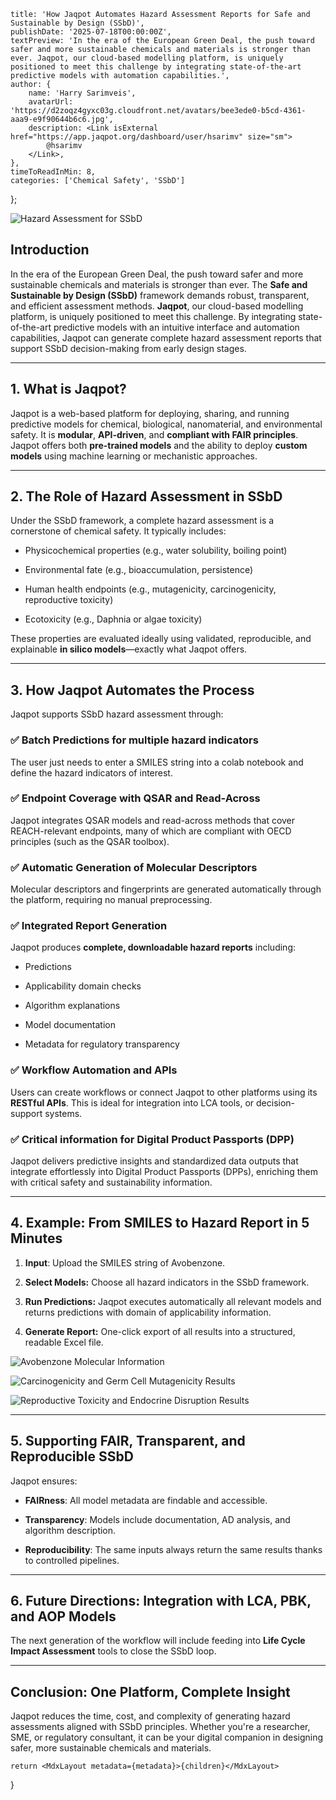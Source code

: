 
    title: 'How Jaqpot Automates Hazard Assessment Reports for Safe and Sustainable by Design (SSbD)',
    publishDate: '2025-07-18T00:00:00Z',
    textPreview: 'In the era of the European Green Deal, the push toward safer and more sustainable chemicals and materials is stronger than ever. Jaqpot, our cloud-based modelling platform, is uniquely positioned to meet this challenge by integrating state-of-the-art predictive models with automation capabilities.',
    author: {
        name: 'Harry Sarimveis',
        avatarUrl: 'https://d2zoqz4gyxc03g.cloudfront.net/avatars/bee3ede0-b5cd-4361-aaa9-e9f90644b6c6.jpg',
        description: <Link isExternal href="https://app.jaqpot.org/dashboard/user/hsarimv" size="sm">
            @hsarimv
        </Link>,
    },
    timeToReadInMin: 8,
    categories: ['Chemical Safety', 'SSbD']
};

![Hazard Assessment for SSbD](/hazard-ssbd-assesment/hazard-ssbd-assesment.png)

## Introduction

In the era of the European Green Deal, the push toward safer and more sustainable chemicals and materials is stronger than ever. The **Safe and Sustainable by Design (SSbD)** framework demands robust, transparent, and efficient assessment methods. **Jaqpot**, our cloud-based modelling platform, is uniquely positioned to meet this challenge. By integrating state-of-the-art predictive models with an intuitive interface and automation capabilities, Jaqpot can generate complete hazard assessment reports that support SSbD decision-making from early design stages.

---

## 1. What is Jaqpot?

Jaqpot is a web-based platform for deploying, sharing, and running predictive models for chemical, biological, nanomaterial, and environmental safety. It is **modular**, **API-driven**, and **compliant with FAIR principles**. Jaqpot offers both **pre-trained models** and the ability to deploy **custom models** using machine learning or mechanistic approaches.

---

## 2. The Role of Hazard Assessment in SSbD

Under the SSbD framework, a complete hazard assessment is a cornerstone of chemical safety. It typically includes:

* Physicochemical properties (e.g., water solubility, boiling point)

* Environmental fate (e.g., bioaccumulation, persistence)

* Human health endpoints (e.g., mutagenicity, carcinogenicity, reproductive toxicity)

* Ecotoxicity (e.g., Daphnia or algae toxicity)

These properties are evaluated ideally using validated, reproducible, and explainable **in silico models**—exactly what Jaqpot offers.

---

## 3. How Jaqpot Automates the Process

Jaqpot supports SSbD hazard assessment through:

### ✅ Batch Predictions for multiple hazard indicators

The user just needs to enter a SMILES string into a colab notebook and define the hazard indicators of interest.

### ✅ Endpoint Coverage with QSAR and Read-Across

Jaqpot integrates QSAR models and read-across methods that cover REACH-relevant endpoints, many of which are compliant with OECD principles (such as the QSAR toolbox).

### ✅ Automatic Generation of Molecular Descriptors

Molecular descriptors and fingerprints are generated automatically through the platform, requiring no manual preprocessing.

### ✅ Integrated Report Generation

Jaqpot produces **complete, downloadable hazard reports** including:

* Predictions

* Applicability domain checks

* Algorithm explanations

* Model documentation

* Metadata for regulatory transparency

### ✅ Workflow Automation and APIs

Users can create workflows or connect Jaqpot to other platforms using its **RESTful APIs**. This is ideal for integration into LCA tools, or decision-support systems.

### ✅ Critical information for Digital Product Passports (DPP)

Jaqpot delivers predictive insights and standardized data outputs that integrate effortlessly into Digital Product Passports (DPPs), enriching them with critical safety and sustainability information.

---

## 4. Example: From SMILES to Hazard Report in 5 Minutes

1. **Input**: Upload the SMILES string of Avobenzone.

2. **Select Models:** Choose all hazard indicators in the SSbD framework.

3. **Run Predictions:** Jaqpot executes automatically all relevant models and returns predictions with domain of applicability information.

4. **Generate Report:** One-click export of all results into a structured, readable Excel file.

![Avobenzone Molecular Information](/hazard-ssbd-assesment/hazard-ssbd-1.png)

![Carcinogenicity and Germ Cell Mutagenicity Results](/hazard-ssbd-assesment/hazard-ssbd-2.png)

![Reproductive Toxicity and Endocrine Disruption Results](/hazard-ssbd-assesment/hazard-ssbd-3.png)

---

## 5. Supporting FAIR, Transparent, and Reproducible SSbD

Jaqpot ensures:

* **FAIRness**: All model metadata are findable and accessible.

* **Transparency**: Models include documentation, AD analysis, and algorithm description.

* **Reproducibility**: The same inputs always return the same results thanks to controlled pipelines.

---

## 6. Future Directions: Integration with LCA, PBK, and AOP Models

The next generation of the workflow will include feeding into **Life Cycle Impact Assessment** tools to close the SSbD loop.

---

## Conclusion: One Platform, Complete Insight

Jaqpot reduces the time, cost, and complexity of generating hazard assessments aligned with SSbD principles. Whether you're a researcher, SME, or regulatory consultant, it can be your digital companion in designing safer, more sustainable chemicals and materials.

    return <MdxLayout metadata={metadata}>{children}</MdxLayout>
}
